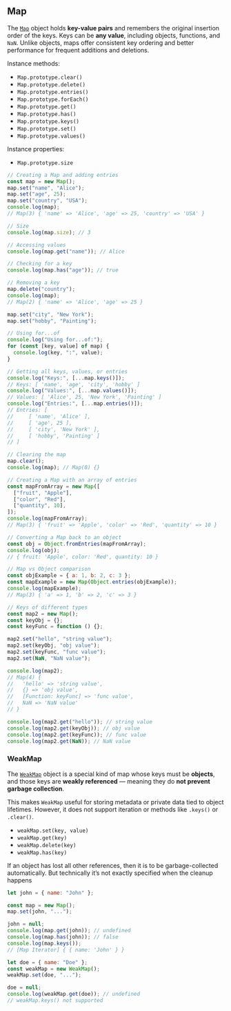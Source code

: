 
## Map

The [`Map`](https://developer.mozilla.org/en-US/docs/Web/JavaScript/Reference/Global_Objects/Map)
object holds **key-value pairs** and remembers the original insertion order of the keys.
Keys can be **any value**, including objects, functions, and `NaN`. Unlike objects, maps offer consistent
key ordering and better performance for frequent additions and deletions.

Instance methods:
 - `Map.prototype.clear()`
 - `Map.prototype.delete()`
 - `Map.prototype.entries()`
 - `Map.prototype.forEach()`
 - `Map.prototype.get()`
 - `Map.prototype.has()`
 - `Map.prototype.keys()`
 - `Map.prototype.set()`
 - `Map.prototype.values()`

Instance properties:
 - `Map.prototype.size`

```js
// Creating a Map and adding entries
const map = new Map();
map.set("name", "Alice");
map.set("age", 25);
map.set("country", "USA");
console.log(map);
// Map(3) { 'name' => 'Alice', 'age' => 25, 'country' => 'USA' }

// Size
console.log(map.size); // 3

// Accessing values
console.log(map.get("name")); // Alice

// Checking for a key
console.log(map.has("age")); // true

// Removing a key
map.delete("country");
console.log(map);
// Map(2) { 'name' => 'Alice', 'age' => 25 }

map.set("city", "New York");
map.set("hobby", "Painting");

// Using for...of
console.log("Using for...of:");
for (const [key, value] of map) {
  console.log(key, ":", value);
}

// Getting all keys, values, or entries
console.log("Keys:", [...map.keys()]);
// Keys: [ 'name', 'age', 'city', 'hobby' ]
console.log("Values:", [...map.values()]);
// Values: [ 'Alice', 25, 'New York', 'Painting' ]
console.log("Entries:", [...map.entries()]);
// Entries: [
//     [ 'name', 'Alice' ],
//     [ 'age', 25 ],
//     [ 'city', 'New York' ],
//     [ 'hobby', 'Painting' ]
// ]

// Clearing the map
map.clear();
console.log(map); // Map(0) {}

// Creating a Map with an array of entries
const mapFromArray = new Map([
  ["fruit", "Apple"],
  ["color", "Red"],
  ["quantity", 10],
]);
console.log(mapFromArray);
// Map(3) { 'fruit' => 'Apple', 'color' => 'Red', 'quantity' => 10 }

// Converting a Map back to an object
const obj = Object.fromEntries(mapFromArray);
console.log(obj);
// { fruit: 'Apple', color: 'Red', quantity: 10 }

// Map vs Object comparison
const objExample = { a: 1, b: 2, c: 3 };
const mapExample = new Map(Object.entries(objExample));
console.log(mapExample);
// Map(3) { 'a' => 1, 'b' => 2, 'c' => 3 }

// Keys of different types
const map2 = new Map();
const keyObj = {};
const keyFunc = function () {};

map2.set("hello", "string value");
map2.set(keyObj, "obj value");
map2.set(keyFunc, "func value");
map2.set(NaN, "NaN value");

console.log(map2);
// Map(4) {
//   'hello' => 'string value',
//   {} => 'obj value',
//   [Function: keyFunc] => 'func value',
//   NaN => 'NaN value'
// }

console.log(map2.get("hello")); // string value
console.log(map2.get(keyObj)); // obj value
console.log(map2.get(keyFunc)); // func value
console.log(map2.get(NaN)); // NaN value
```

### WeakMap

The [`WeakMap`](https://developer.mozilla.org/en-US/docs/Web/JavaScript/Reference/Global_Objects/WeakMap)
object is a special kind of map whose keys must be **objects**, and those keys are **weakly referenced** — meaning they do **not prevent garbage collection**.

This makes `WeakMap` useful for storing metadata or private data tied to object lifetimes.
However, it does not support iteration or methods like `.keys()` or `.clear()`.

 - `weakMap.set(key, value)`
 - `weakMap.get(key)`
 - `weakMap.delete(key)`
 - `weakMap.has(key)`

If an object has lost all other references, then it is to be
garbage-collected automatically. But technically it’s not
exactly specified when the cleanup happens

```js
let john = { name: "John" };

const map = new Map();
map.set(john, "...");

john = null;
console.log(map.get(john)); // undefined
console.log(map.has(john)); // false
console.log(map.keys());
// [Map Iterator] { { name: 'John' } }

let doe = { name: "Doe" };
const weakMap = new WeakMap();
weakMap.set(doe, "...");

doe = null;
console.log(weakMap.get(doe)); // undefined
// weakMap.keys() not supported
```

